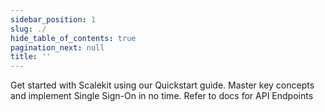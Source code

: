 ```yaml
---
sidebar_position: 1
slug: ./
hide_table_of_contents: true
pagination_next: null
title: ''
---
```



<Hero 
  title="Your Gateway to Simplified B2B Authentication"
  subtitle="Scalekit is the ideal authentication platform for B2B SaaS applications. With our ready-to-deploy APIs and SDKs, you can implement features like multi-tenancy, IdP-initiated SSO, multiple SSO connections per organization, and a self-service UI for your customers' IT admins."
  callToAction="Start simplifying your authentication process today!"
/>


<CardList size="medium">
  <CardWithArrow
    title="Ready to dive in?"
    href="/sso/single-sign-on/quickstart"
    linkText="Quickstart"
  >
    Get started with Scalekit using our Quickstart guide. Master key concepts and implement Single Sign-On in no time.
  </CardWithArrow>
  <CardWithArrow 
  title="New to Scalekit?" 
  href="=/apis" 
  linkText="Try the Tutorial">
    Refer to docs for API Endpoints
  </CardWithArrow>

</CardList>





